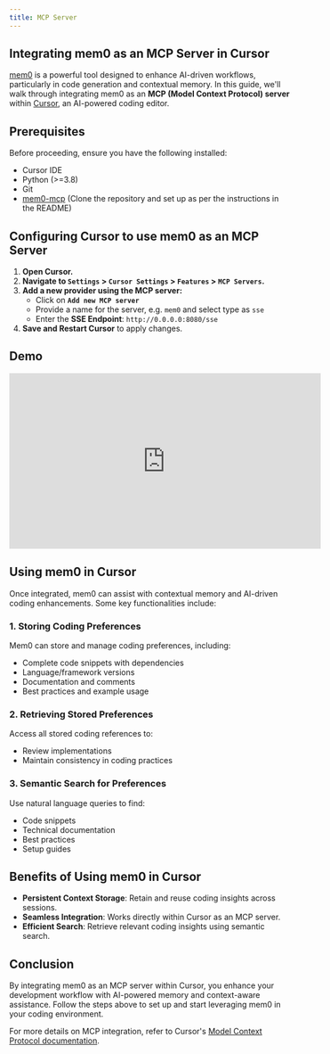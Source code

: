 ```yaml
---
title: MCP Server
---
```


<Snippet file="paper-release.mdx" />

## Integrating mem0 as an MCP Server in Cursor
[mem0](https://github.com/mem0ai/mem0-mcp) is a powerful tool designed to enhance AI-driven workflows, particularly in code generation and contextual memory. In this guide, we'll walk through integrating mem0 as an **MCP (Model Context Protocol) server** within [Cursor](https://cursor.sh/), an AI-powered coding editor.

## Prerequisites
Before proceeding, ensure you have the following installed:
- Cursor IDE
- Python (>=3.8)
- Git
- [mem0-mcp](https://github.com/mem0ai/mem0-mcp) (Clone the repository and set up as per the instructions in the README)


## Configuring Cursor to use mem0 as an MCP Server

1. **Open Cursor.**
2. **Navigate to `Settings` > `Cursor Settings` > `Features` > `MCP Servers`.**
3. **Add a new provider using the MCP server:**
   - Click on **`Add new MCP server`**
   - Provide a name for the server, e.g. `mem0` and select type as `sse`
   - Enter the **SSE Endpoint**: `http://0.0.0.0:8080/sse`
4. **Save and Restart Cursor** to apply changes.

## Demo
<iframe width="560" height="315" src="https://www.youtube.com/embed/fWa6KX7cpG8?si=cmJDz2sQevGnItSI" title="YouTube video player" frameborder="0" allow="accelerometer; autoplay; clipboard-write; encrypted-media; gyroscope; picture-in-picture; web-share" referrerpolicy="strict-origin-when-cross-origin" allowfullscreen></iframe>

## Using mem0 in Cursor
Once integrated, mem0 can assist with contextual memory and AI-driven coding enhancements. Some key functionalities include:

### 1. Storing Coding Preferences
Mem0 can store and manage coding preferences, including:
- Complete code snippets with dependencies
- Language/framework versions
- Documentation and comments
- Best practices and example usage

### 2. Retrieving Stored Preferences
Access all stored coding references to:
- Review implementations
- Maintain consistency in coding practices

### 3. Semantic Search for Preferences
Use natural language queries to find:
- Code snippets
- Technical documentation
- Best practices
- Setup guides

## Benefits of Using mem0 in Cursor
- **Persistent Context Storage**: Retain and reuse coding insights across sessions.
- **Seamless Integration**: Works directly within Cursor as an MCP server.
- **Efficient Search**: Retrieve relevant coding insights using semantic search.

## Conclusion
By integrating mem0 as an MCP server within Cursor, you enhance your development workflow with AI-powered memory and context-aware assistance. Follow the steps above to set up and start leveraging mem0 in your coding environment.

For more details on MCP integration, refer to Cursor's [Model Context Protocol documentation](https://docs.cursor.com/context/model-context-protocol).

